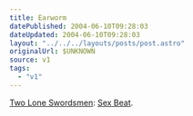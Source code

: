 ```yaml
---
title: Earworm
datePublished: 2004-06-10T09:28:03
dateUpdated: 2004-06-10T09:28:03
layout: "../../../layouts/posts/post.astro"
originalUrl: $UNKNOWN
source: v1
tags:
  - "v1"
---
```


[Two Lone Swordsmen](http://www.twoloneswordsmen.com/): [Sex Beat](http://www.warprecords.com/bleep/current_item.php?id=WARP119_DM-05).
